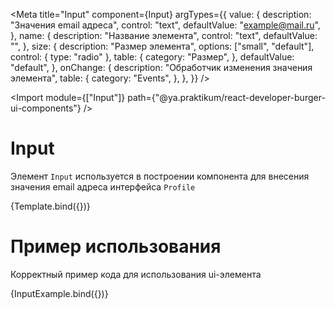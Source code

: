 <!-- Input.stories.mdx -->


<Meta
  title="Input"
  component={Input}
  argTypes={{
    value: {
      description: "Значения email адреса",
      control: "text",
      defaultValue: "example@mail.ru",
    },
    name: {
      description: "Название элемента",
      control: "text",
      defaultValue: "",
    },
    size: {
      description: "Размер элемента",
      options: ["small", "default"],
      control: { type: "radio" },
      table: {
        category: "Размер",
      },
      defaultValue: "default",
    },
    onChange: {
      description: "Обработчик изменения значения элемента",
      table: {
        category: "Events",
      },
    },
  }}
/>

<Import
  module={["Input"]}
  path={"@ya.praktikum/react-developer-burger-ui-components"}
/>


# Input

Элемент `Input` используется в построении компонента для внесения значения email адреса интерфейса `Profile`

<Canvas>
  <Story name="argTypes">{Template.bind({})}</Story>
</Canvas>

<ArgsTable story="argTypes" />

# Пример использования

Корректный пример кода для использования ui-элемента

<Canvas mdxSource={InputExampleSource}>
  <Story name="useCase">{InputExample.bind({})}</Story>
</Canvas>